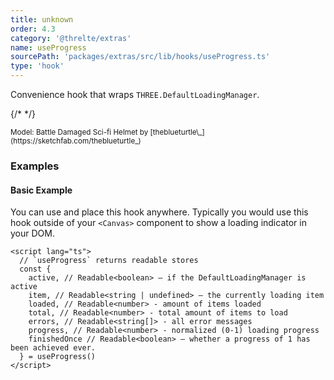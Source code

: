 ```yaml
---
title: unknown
order: 4.3
category: '@threlte/extras'
name: useProgress
sourcePath: 'packages/extras/src/lib/hooks/useProgress.ts'
type: 'hook'
---
```


Convenience hook that wraps `THREE.DefaultLoadingManager`.

{/* <Example path="extras/use-progress" /> */}

<small>
  Model: Battle Damaged Sci-fi Helmet by [theblueturtle\_](https://sketchfab.com/theblueturtle_)
</small>

### Examples

#### Basic Example

You can use and place this hook anywhere. Typically you would use this hook outside of your `<Canvas>` component to show a loading indicator in your DOM.

```svelte
<script lang="ts">
  // `useProgress` returns readable stores
  const {
    active, // Readable<boolean> – if the DefaultLoadingManager is active
    item, // Readable<string | undefined> – the currently loading item
    loaded, // Readable<number> - amount of items loaded
    total, // Readable<number> - total amount of items to load
    errors, // Readable<string[]> - all error messages
    progress, // Readable<number> - normalized (0-1) loading progress
    finishedOnce // Readable<boolean> – whether a progress of 1 has been achieved ever.
  } = useProgress()
</script>
```

